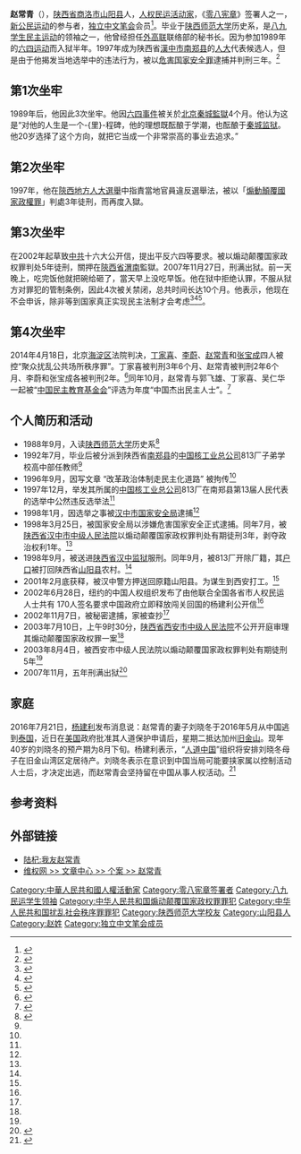 {{Infobox Person
|name        = 赵常青
|image       = 
|image_size  = 
|alt         = 
|caption     = 
|birth_date  = {{Birth date and age|1969|04|06}}
|birth_place = 
|death_date  = 
|death_place = 
|other_names = 
|known_for   = 人权活动
|occupation  = 人权活动家
|nationality = {{PRC}}
}}
'''赵常青'''（{{bd|1969年|4月6日|catIdx=Z}}），[[陕西省|陕西省]][[商洛市|商洛市]][[山阳县|山阳县]]人，[[人权民运活动家|人权民运活动家]]，《[[零八宪章|零八宪章]]》签署人之一，[[新公民运动|新公民运动]]的参与者，[[独立中文笔会|独立中文笔会]]会员<ref>{{cite web|url=http://www.penchinese.com/wipc/01wipl0/012zcq.htm|title=狱中作家资料|work=独立中文笔会狱中作家委员会|accessdate=2010-02-08|archive-date=2019-06-07|archive-url=https://web.archive.org/web/20190607022139/http://www.penchinese.com/wipc/01wipl0/012zcq.htm|dead-url=no}}</ref>。毕业于[[陕西师范大学|陕西师范大学]]历史系，是[[八九学生民主运动|八九学生民主运动]]的领袖之一，他曾经担任[[外高联|外高联]]联络部的秘书长。因为参加1989年的[[六四运动|六四运动]]而入狱半年。1997年成为陕西省[[漢中市|漢中市]][[南郑县|南郑县]]的[[人大|人大]]代表候选人，但是由于他揭发当地选举中的违法行为，被以[[危害国家安全罪|危害国家安全罪]]逮捕并判刑三年。<ref>{{cite web|url=http://www1.voanews.com/chinese/news/a-21-a-2003-01-03-2-1-63318092.html?textmode=1|title=赵常青等一批异议人士被捕|work=美国之音|date=2003-01-03|accessdate=2010-02-08}}{{Dead link|date=2019年12月 |bot=InternetArchiveBot |fix-attempted=yes }}</ref>

== 第1次坐牢 ==
1989年后，他因此3次坐牢。他因[[六四事件|六四事件]]被关於[[北京|北京]][[秦城監獄|秦城監獄]]4个月。他认为这是“对他的人生是一个-{里}-程碑，他的理想既酝酿于学潮，也酝酿于[[秦城监狱|秦城监狱]]。他20岁选择了这个方向，就把它当成一个非常崇高的事业去追求。”

== 第2次坐牢 ==
1997年，他在[[陝西地方人大選舉|陝西地方人大選舉]]中指責當地官員違反選舉法，被以「[[煽動顛覆國家政權罪|煽動顛覆國家政權罪]]」判處3年徒刑，而再度入獄。

== 第3次坐牢 ==
{{Infobox prisoner
| date of arrestment = 2002年11月28日
| org of arrestment =  陕西省[[西安市公安局|西安市公安局]]
| reason of arrestment = 在互联网上撰写发表致[[中共十六大|中共十六大]][[公开信|公开信]]呼吁政治改革
| accusation = [[煽動顛覆國家政權罪|煽動顛覆國家政權罪]]
| date of judgement = 2003年8月4日
| org of judgement = [[陕西省西安市中级人民法院|陕西省西安市中级人民法院]]
| prison term = [[有期徒刑|有期徒刑]]五年，[[剝奪政治權利|剝奪政治權利]]三年
| prison place = [[陕西省渭南监狱|陕西省渭南监狱]]
| date of release = 2007年11月27日
}}
在2002年起草致[[中共|中共]]十六大公开信，提出平反六四等要求。被以煽动颠覆国家政权罪判处5年徒刑，關押在[[陝西省|陝西省]][[渭南|渭南]]監獄。2007年11月27日，刑满出狱。前一天晚上，吃完饭他就把碗给砸了，當天早上没吃早饭。他在狱中拒绝认罪，不服从狱方对罪犯的管制条例，因此4次被关禁闭，总共时间长达10个月。他表示，他现在不会申诉，除非等到国家真正实现民主法制才会考虑<ref>{{cite news|title=民運人士趙常青刑滿出獄|url=http://www.fireofliberty.org/trad/article/6524.asp|author=[[馬曉明|馬曉明]]|publisher=[[自由聖火|自由聖火]]|date=2007年11月29日|accessdate=2007-12-31|archive-date=2016-03-05|archive-url=https://web.archive.org/web/20160305023918/http://fireofliberty.org/trad/article/6524.asp|dead-url=yes}}</ref><ref>{{cite news|title=民主鬥士趙常青獲釋 維權人士將設宴迎接|url=http://www.epochtimes.com/b5/7/11/28/n1916237.htm|author=[[喬琪|喬琪]]|publisher=[[大紀元|大紀元]]|date=2007年11月28日|accessdate=2007-12-31|archive-date=2019-06-05|archive-url=https://web.archive.org/web/20190605065046/http://www.epochtimes.com/b5/7/11/28/n1916237.htm|dead-url=no}}</ref><ref>{{cite news|title=異議人士趙常青獄中拒洗腦被處罰|url=http://www.voanews.com/chinese/archive/2006-02/w2006-02-09-voa22.cfm|author=[[袁野|袁野]]|publisher=[[美國之音|美國之音]]|date=2006年2月9日|accessdate=2007-12-31}}</ref>。

== 第4次坐牢 ==
2014年4月18日，北京[[海淀区|海淀区]]法院判决，[[丁家喜|丁家喜]]、[[李蔚|李蔚]]、[[赵常青|赵常青]]和[[张宝成|张宝成]]四人被控“聚众扰乱公共场所秩序罪”。丁家喜被判刑3年6个月、赵常青被判刑2年6个月、李蔚和张宝成各被判刑2年。<ref >{{cite web |url=http://www.bbc.co.uk/zhongwen/simp/china/2014/04/140418_china_rights_verdict.shtml |language= |title=四名新公民运动成员被判2至3年半刑期 |publisher=BBC中文网 |date=2014年4月18日 |accessdate= |archive-date=2014年4月21日 |archive-url=https://web.archive.org/web/20140421061408/http://www.bbc.co.uk/zhongwen/simp/china/2014/04/140418_china_rights_verdict.shtml |dead-url=no }}</ref>同年10月，赵常青与郭飞雄、丁家喜、吴仁华一起被“[[中国民主教育基金会|中国民主教育基金会]]”评选为年度“中国杰出民主人士”。<ref >{{cite web |url=http://www.rfa.org/mandarin/yataibaodao/renquanfazhi/ck-10102014095031.html |language= |title=民主的圣徒，89一代的骄傲中国杰出民主人士赵常青 |publisher=自由亚洲电台 |date=2014-10-10 |accessdate= |archive-date=2020-08-13 |archive-url=https://web.archive.org/web/20200813152009/https://www.rfa.org/mandarin/yataibaodao/renquanfazhi/ck-10102014095031.html |dead-url=no }}</ref>

==个人简历和活动==
* 1988年9月，入读[[陕西师范大学|陕西师范大学]]历史系<ref name="a">{{cite web|url=http://www.yangjianli.com/people/intro_zhaochangqing3.htm|title=赵常青|publisher=中国人权|accessdate=2010-02-08|deadurl=yes|archiveurl=https://web.archive.org/web/20080821132551/http://www.yangjianli.com/people/intro_zhaochangqing3.htm|archivedate=2008-08-21}}</ref>
* 1992年7月，毕业后被分派到陕西省[[南郑县|南郑县]]的[[中国核工业总公司|中国核工业总公司]]813厂子弟学校高中部任教师<ref name="a"/>
* 1996年9月，因写文章 “改革政治体制走民主化道路” 被拘传<ref name="a"/>
* 1997年12月，举发其所属的[[中国核工业总公司|中国核工业总公司]]813厂在南郑县第13届人民代表的选举中公然违反选举法<ref name="a"/>
* 1998年1月，因选举之事被[[汉中市|汉中市]][[国家安全局|国家安全局]]逮捕<ref name="a"/>
* 1998年3月25日，被国家安全局以涉嫌危害国家安全正式逮捕。同年7月，被[[陕西省汉中市中级人民法院|陕西省汉中市中级人民法院]]以煽动颠覆国家政权罪判处有期徒刑3年，剥夺政治权利1年。<ref name="a"/>
* 1998年9月，被送进[[陕西省汉中监狱|陕西省汉中监狱]]服刑。同年9月，被813厂开除厂籍，其[[户口|户口]]被打回陕西省[[山阳县|山阳县]]农村。<ref name="a"/>
* 2001年2月底获释，被汉中警方押送回原籍山阳县。为谋生到西安打工。<ref name="a"/>
* 2002年6月28日，纽约的中国人权组织发布了由他联合全国各省市人权民运人士共有 170人签名要求中国政府立即释放闯关回国的杨建利公开信<ref name="a"/>
* 2002年11月7日，被秘密逮捕，家被查抄<ref name="a"/>
* 2003年7月10日，上午9时30分，[[陕西省西安市中级人民法院|陕西省西安市中级人民法院]]不公开开庭审理其煽动颠覆国家政权罪一案<ref name="a"/>
* 2003年8月4日，被西安市中级人民法院以煽动颠覆国家政权罪判处有期徒刑5年<ref name="a"/>
* 2007年11月，五年刑满出狱<ref name="b">{{cite news |title=赵常青出狱即被遣返原籍 亲友看守所迎接落空 |url=https://www.rfa.org/mandarin/yataibaodao/renquanfazhi/yf1-10162015101345.html |accessdate=2021-11-01 |work=Radio Free Asia |language=en}}</ref>

== 家庭 ==
2016年7月21日，[[杨建利|杨建利]]发布消息说：赵常青的妻子刘晓冬于2016年5月从中国逃到[[泰国|泰国]]，近日在[[美国|美国]]政府批准其人道保护申请后，星期二抵达加州[[旧金山|旧金山]]。现年40岁的刘晓冬的预产期为8月下旬。杨建利表示，“[[人道中国|人道中国]]”组织将安排刘晓冬母子在旧金山湾区定居待产。刘晓冬表示在意识到中国当局可能要挟家属以控制活动人士后，才决定出逃，而赵常青会坚持留在中国从事人权活动。<ref >{{cite web |url=http://www.bbc.com/zhongwen/simp/china/2016/07/160721_china_dissident_us |language= |title=中国活动人士赵常青妻儿获美国庇护 |publisher=美国之音 |date=2016年7月21日 |accessdate= |archive-date=2019年6月15日 |archive-url=https://web.archive.org/web/20190615171338/https://www.bbc.com/zhongwen/simp/china/2016/07/160721_china_dissident_us |dead-url=no }}</ref>

==参考资料==
{{Reflist}}
{{VOA}}

==外部链接==
*[https://web.archive.org/web/20080829114800/http://www.yangjianli.com/people/intro_zhaochangqing2.htm 陆杞:我友赵常青]
*[http://crd-net.org/Article/Class18/Class32/Index.html 维权网 >> 文章中心 >> 个案 >> 赵常青 ] {{Wayback|url=http://crd-net.org/Article/Class18/Class32/Index.html |date=20100620162825 }}

{{DEFAULTSORT:Zhao赵常青}}
[[Category:中華人民共和國人權活動家|Category:中華人民共和國人權活動家]]
[[Category:零八宪章签署者|Category:零八宪章签署者]]
[[Category:八九民运学生领袖|Category:八九民运学生领袖]]
[[Category:中华人民共和国煽动颠覆国家政权罪罪犯|Category:中华人民共和国煽动颠覆国家政权罪罪犯]]
[[Category:中华人民共和国扰乱社会秩序罪罪犯|Category:中华人民共和国扰乱社会秩序罪罪犯]]
[[Category:陕西师范大学校友|Category:陕西师范大学校友]]
[[Category:山阳县人|Category:山阳县人]]
[[Category:赵姓|Category:赵姓]]
[[Category:独立中文笔会成员|Category:独立中文笔会成员]]